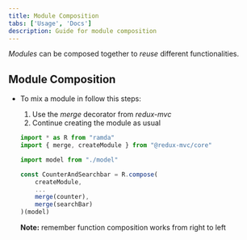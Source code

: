 ```yaml
---
title: Module Composition
tabs: ['Usage', 'Docs']
description: Guide for module composition
---
```


<PageDescription>

*Modules* can be composed together to *reuse* different functionalities.

</PageDescription>

## Module Composition

- To mix a module in follow this steps:

  1. Use the *merge* decorator from *redux-mvc*
  2. Continue creating the module as usual 

  ```ts
  import * as R from "ramda"
  import { merge, createModule } from "@redux-mvc/core"

  import model from "./model"

  const CounterAndSearchbar = R.compose(
      createModule,
      ...
      merge(counter),
      merge(searchBar)
  )(model)

  ```

  **Note:** remember function composition works from right to left

